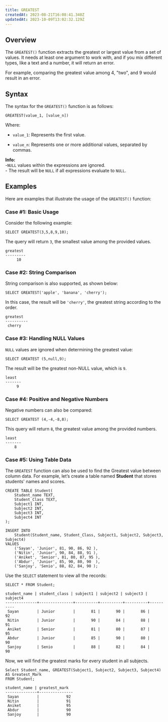 ```yaml
---
title: GREATEST
createdAt: 2023-08-21T16:08:41.340Z
updatedAt: 2023-10-09T13:02:32.129Z
---
```


## **Overview**

The `GREATEST()` function extracts the greatest or largest value from a set of values. It needs at least one argument to work with, and if you mix different types, like a text and a number, it will return an error.&#x20;

For example, comparing the greatest value among 4, "two", and 9 would result in an error.

## **Syntax**

The syntax for the `GREATEST()` function is as follows:

```pgsql
GREATEST(value_1, [value_n])
```

Where:

*   `value_1`: Represents the first value.

*   `value_n`: Represents one or more additional values, separated by commas.

<Note>**Info:**<br /> -`NULL` values within the expressions are ignored. <br /> - The result will be `NULL` if all expressions evaluate to `NULL`.</Note>

## **Examples**

Here are examples that illustrate the usage of the `GREATEST()` function:

### Case #1: **Basic Usage**

Consider the following example:

```pgsql
SELECT GREATEST(3,5,8,9,10);
```

The query will return `3`, the smallest value among the provided values.

```pgsql
greatest 
---------
     10
```

### Case #2: **String Comparison**

String comparison is also supported, as shown below:

```pgsql
SELECT GREATEST('apple', 'banana', 'cherry');
```

In this case, the result will be `'cherry'`, the greatest string according to the order.

```pgsql
greatest 
----------
 cherry
```

### Case #3: **Handling NULL Values**

`NULL` values are ignored when determining the greatest value:

```pgsql
SELECT GREATEST (5,null,9);
```

The result will be the greatest non-NULL value, which is `9`.

```pgsql
least 
-------
     9
```

### Case #4: **Positive and Negative Numbers**

Negative numbers can also be compared:

```pgsql
SELECT GREATEST (4,-4,-8,8);
```

This query will return `8`, the greatest value among the provided numbers.

```pgsql
least 
-------
    8
```

### Case #5: **Using Table Data**

The `GREATEST` function can also be used to find the Greatest value between column data. For example, let’s create a table named **Student** that stores students' names and scores.

```pgsql
CREATE TABLE Student(
    Student_name TEXT,
    Student_Class TEXT,
    Subject1 INT,
    Subject2 INT,
    Subject3 INT,
    Subject4 INT
);

INSERT INTO  
    Student(Student_name, Student_Class, Subject1, Subject2, Subject3, Subject4)
VALUES
    ('Sayan', 'Junior', 81, 90, 86, 92 ),
    ('Nitin', 'Junior', 90, 84, 88, 91 ),
    ('Aniket', 'Senior', 81, 80, 87, 95 ),
    ('Abdur', 'Junior', 85, 90, 80, 90  ),
    ('Sanjoy', 'Senio', 88, 82, 84, 90 );
```

Use the `SELECT` statement to view all the records:

```pgsql
SELECT * FROM Student;
```

```pgsql
student_name | student_class | subject1 | subject2 | subject3 | subject4 
--------------+---------------+----------+----------+----------+----------
 Sayan        | Junior        |       81 |       90 |       86 |       92
 Nitin        | Junior        |       90 |       84 |       88 |       91
 Aniket       | Senior        |       81 |       80 |       87 |       95
 Abdur        | Junior        |       85 |       90 |       80 |       90
 Sanjoy       | Senio         |       88 |       82 |       84 |       90
```

Now, we will find the greatest marks for every student in all subjects.

```pgsql
Select Student_name, GREATEST(Subject1, Subject2, Subject3, Subject4) AS Greatest_Mark
FROM Student;
```

```pgsql
student_name | greatest_mark 
--------------+---------------
 Sayan        |            92
 Nitin        |            91
 Aniket       |            95
 Abdur        |            90
 Sanjoy       |            90
```

